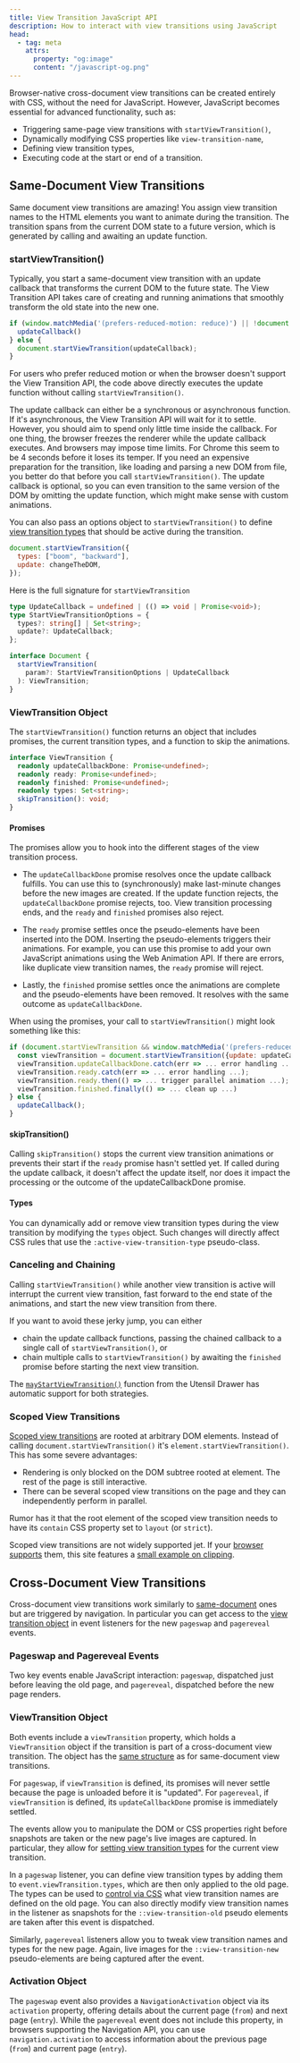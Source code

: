 ```yaml
---
title: View Transition JavaScript API
description: How to interact with view transitions using JavaScript
head:
  - tag: meta
    attrs:
      property: "og:image"
      content: "/javascript-og.png"
---
```


Browser-native cross-document view transitions can be created entirely with CSS, without the need for JavaScript. However, JavaScript becomes essential for advanced functionality, such as:

- Triggering same-page view transitions with `startViewTransition()`,
- Dynamically modifying CSS properties like `view-transition-name`,
- Defining view transition types,
- Executing code at the start or end of a transition.

## Same-Document View Transitions

Same document view transitions are amazing! You assign view transition names to the HTML elements you want to animate during the transition. The transition spans from the current DOM state  to a future version, which is generated by calling and awaiting an update function.

### startViewTransition()

Typically, you start a same-document view transition with an update callback that transforms the current DOM to the future state. The View Transition API takes care of creating and running animations that smoothly transform the old state into the new one.

```js
if (window.matchMedia('(prefers-reduced-motion: reduce)') || !document.startViewTransition) {
  updateCallback()
} else {
  document.startViewTransition(updateCallback);
}
```
For users who prefer reduced motion or when the browser doesn't support the View Transition API, the code above directly executes the update function without calling `startViewTransition()`.

The update callback can either be a synchronous or asynchronous function. If it's asynchronous, the View Transition API will wait for it to settle. However, you should aim to spend only little time inside the callback. For one thing, the browser freezes the renderer while the update callback executes. And browsers may impose time limits. For Chrome this seem to be 4 seconds before it loses its temper. If you need an expensive preparation for the transition, like loading and parsing a new DOM from file, you better do that before you call `startViewTransition()`. The update callback is optional, so you can even transition to the same version of the DOM by omitting the update function, which might make sense with custom animations.

You can also pass an options object to `startViewTransition()` to define [view transition types](/basics/styling/#with-types) that should be active during the transition.

```js
document.startViewTransition({
  types: ["boom", "backward"],
  update: changeTheDOM,
});
```

Here is the full signature for `startViewTransition`

```ts
type UpdateCallback = undefined | (() => void | Promise<void>);
type StartViewTransitionOptions = {
  types?: string[] | Set<string>;
  update?: UpdateCallback;
};

interface Document {
  startViewTransition(
    param?: StartViewTransitionOptions | UpdateCallback
  ): ViewTransition;
}
```

### ViewTransition Object

The `startViewTransition()` function returns an object that includes promises, the current transition types, and a function to skip the animations.

```ts
interface ViewTransition {
  readonly updateCallbackDone: Promise<undefined>;
  readonly ready: Promise<undefined>;
  readonly finished: Promise<undefined>;
  readonly types: Set<string>;
  skipTransition(): void;
}
```

#### Promises

The promises allow you to hook into the different stages of the view transition process.

* The `updateCallbackDone` promise resolves once the update callback fulfills. You can use this to (synchronously) make last-minute changes before the new images are created. If the update function rejects, the `updateCallbackDone` promise rejects, too. View transition processing ends, and the `ready` and `finished` promises also reject.

* The `ready` promise settles once the pseudo-elements have been inserted into the DOM. Inserting the pseudo-elements triggers their animations. For example, you can use this promise to add your own JavaScript animations using the Web Animation API. If there are errors, like duplicate view transition names, the `ready` promise will reject.

* Lastly, the `finished` promise settles once the animations are complete and the pseudo-elements have been removed. It resolves with the same outcome as `updateCallbackDone`.

When using the promises, your call to `startViewTransition()` might look something like this:

```js
if (document.startViewTransition && window.matchMedia('(prefers-reduced-motion: no-preference)')) {
  const viewTransition = document.startViewTransition({update: updateCallback, types: ...});
  viewTransition.updateCallbackDone.catch(err => ... error handling ...);
  viewTransition.ready.catch(err => ... error handling ...);
  viewTransition.ready.then(() => ... trigger parallel animation ...);
  viewTransition.finished.finally(() => ... clean up ...)
} else {
  updateCallback();
}
```


#### skipTransition()

Calling `skipTransition()` stops the current view transition animations or prevents their start if the `ready` promise hasn't settled yet. If called during the update callback, it doesn't affect the update itself, nor does it impact the processing or the outcome of the updateCallbackDone promise.

#### Types

You can dynamically add or remove view transition types during the view transition by modifying the `types` object. Such changes will directly affect CSS rules that use the `:active-view-transition-type` pseudo-class.


### Canceling and Chaining

Calling `startViewTransition()` while another view transition is active will interrupt the current view transition, fast forward to the end state of the animations, and start the new view transition from there.

If you want to avoid these jerky jump, you can either
* chain the update callback functions, passing the chained callback to a single call of `startViewTransition()`, or
* chain multiple calls to `startViewTransition()` by awaiting the `finished` promise before starting the next view transition.

The [`mayStartViewTransition()`](/tools/utensil-drawer/#maystartviewtransition) function from the Utensil Drawer has automatic support for both strategies.

### Scoped View Transitions

[Scoped view transitions](https://github.com/WICG/view-transitions/blob/main/scoped-transitions.md) are rooted at arbitrary DOM elements. Instead of calling `document.startViewTransition()` it's `element.startViewTransition()`. This has some severe advantages:
- Rendering is only blocked on the DOM subtree rooted at element. The rest of the page is still interactive.
- There can be several scoped view transitions on the page and they can independently perform in parallel.

Rumor has it that the root element of the scoped view transition needs to have its `contain` CSS property set to `layout` (or `strict`).

 Scoped view transitions are not widely supported jet. If your [browser supports](/basics/test-page/) them, this site features a [small example on clipping](/basics/hide-and-seek/#clipping-with-scoped-view-transition-groups).

## Cross-Document View Transitions

Cross-document view transitions work similarly to [same-document](#same-document-view-transitions) ones but are triggered by navigation. In particular you can get access to the [view transition object](#viewtransition-object) in event listeners for the new `pageswap` and `pagereveal` events.

### Pageswap and Pagereveal Events

Two key events enable JavaScript interaction: `pageswap`, dispatched just before leaving the old page, and `pagereveal`, dispatched before the new page renders.

### ViewTransition Object

Both events include a `viewTransition` property, which holds a `ViewTransition` object if the transition is part of a cross-document view transition. The object has the [same structure](/basics/javascript/#viewtransition-object) as for same-document view transitions.

For `pageswap`, if `viewTransition` is defined, its promises will never settle because the page is unloaded before it is "updated".
For `pagereveal`, if `viewTransition` is defined, its `updateCallbackDone` promise is immediately settled.

The events allow you to manipulate the DOM or CSS properties right before snapshots are taken or the new page's live images are captured. In particular, they allow for [setting view transition types](/basics/styling/#with-types) for the current view transition.

In a `pageswap` listener, you can define view transition types by adding them to `event.viewTransition.types`, which are then only applied to the old page. The types can be used to [control via CSS](/tools/turn-signal/#switching-transition-names) what view transition names are defined on the old page. You can also directly modify view transition names in the listener as snapshots for the `::view-transition-old` pseudo elements are taken after this event is dispatched.

Similarly, `pagereveal` listeners allow you to tweak view transition names and types for the new page. Again, live images for the `::view-transition-new` pseudo-elements are being captured after the event.

### Activation Object

The `pageswap` event also provides a `NavigationActivation` object via its `activation` property, offering details about the current page (`from`) and next page (`entry`). While the `pagereveal` event does not include this property, in browsers supporting the Navigation API, you can use `navigation.activation` to access information about the previous page (`from`) and current page (`entry`).
